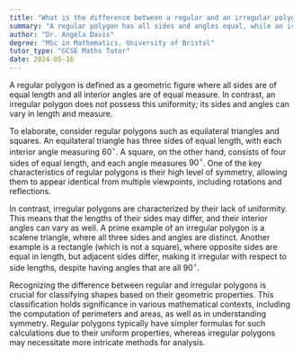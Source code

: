 ```yaml
---
title: "What is the difference between a regular and an irregular polygon?"
summary: "A regular polygon has all sides and angles equal, while an irregular polygon does not."
author: "Dr. Angela Davis"
degree: "MSc in Mathematics, University of Bristol"
tutor_type: "GCSE Maths Tutor"
date: 2024-05-16
---
```


A regular polygon is defined as a geometric figure where all sides are of equal length and all interior angles are of equal measure. In contrast, an irregular polygon does not possess this uniformity; its sides and angles can vary in length and measure.

To elaborate, consider regular polygons such as equilateral triangles and squares. An equilateral triangle has three sides of equal length, with each interior angle measuring $60^\circ$. A square, on the other hand, consists of four sides of equal length, and each angle measures $90^\circ$. One of the key characteristics of regular polygons is their high level of symmetry, allowing them to appear identical from multiple viewpoints, including rotations and reflections.

In contrast, irregular polygons are characterized by their lack of uniformity. This means that the lengths of their sides may differ, and their interior angles can vary as well. A prime example of an irregular polygon is a scalene triangle, where all three sides and angles are distinct. Another example is a rectangle (which is not a square), where opposite sides are equal in length, but adjacent sides differ, making it irregular with respect to side lengths, despite having angles that are all $90^\circ$.

Recognizing the difference between regular and irregular polygons is crucial for classifying shapes based on their geometric properties. This classification holds significance in various mathematical contexts, including the computation of perimeters and areas, as well as in understanding symmetry. Regular polygons typically have simpler formulas for such calculations due to their uniform properties, whereas irregular polygons may necessitate more intricate methods for analysis.
    
